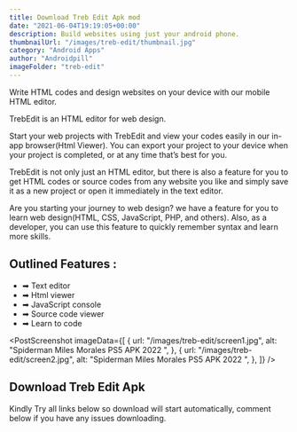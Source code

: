 ```yaml
---
title: Download Treb Edit Apk mod
date: "2021-06-04T19:19:05+00:00"
description: Build websites using just your android phone.
thumbnailUrl: "/images/treb-edit/thumbnail.jpg"
category: "Android Apps"
author: "Androidpill"
imageFolder: "treb-edit"
---
```



Write HTML codes and design websites on your device with our mobile HTML editor.

TrebEdit is an HTML editor for web design.

Start your web projects with TrebEdit and view your codes easily in our in-app browser(Html Viewer). You can export your project to your device when your project is completed, or at any time that’s best for you.

TrebEdit is not only just an HTML editor, but there is also a feature for you to get HTML codes or source codes from any website you like and simply save it as a new project or open it immediately in the text editor.

Are you starting your journey to web design? we have a feature for you to learn web design(HTML, CSS, JavaScript, PHP, and others). Also, as a developer, you can use this feature to quickly remember syntax and learn more skills.

<NativeBanners type={2} />

## Outlined Features :

- ➡ Text editor
- ➡ Html viewer
- ➡ JavaScript console
- ➡ Source code viewer
- ➡ Learn to code

<PostScreenshot
  imageData={[
    {
      url: "/images/treb-edit/screen1.jpg",
      alt: "Spiderman Miles Morales PS5 APK 2022 ",
    },
    {
      url: "/images/treb-edit/screen2.jpg",
      alt: "Spiderman Miles Morales PS5 APK 2022 ",
    },
  ]}
/>

## Download Treb Edit Apk

<DownloadLinks
  url="https://stickervillain.com/q5qfg8veup?key=ee3100f4306f4ef023600190f239b221"
  text="DOWNLOAD LINK 1"
/>
<DownloadLinks
  url="https://mega.nz/file/YFMQQDLD#Svh6bf40_96-vCc6nlS45G0b0ONf-CFLK4Fn0YSGHfU"
  text="DOWNLOAD LINK 2"
/>

<p class="text-center text-sm ">
  Kindly Try all links below so download will start automatically, comment below
  if you have any issues downloading.
</p>
